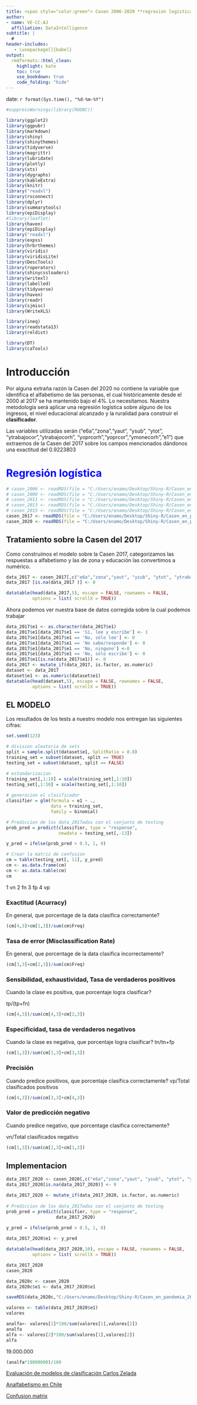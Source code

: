 ```yaml
---
title: <span style="color:green"> Casen 2006-2020 **regresión logística**</span>
author:
- name: VE-CC-AJ
  affiliation: DataIntelligence
subtitle: | 
  #
header-includes:
   - \usepackage[]{babel}
output:
  rmdformats::html_clean:
    highlight: kate
    toc: true
    use_bookdown: true
    code_folding: "hide"    
---
```


date: `r format(Sys.time(), "%d-%m-%Y")`
<style type="text/css">
.main-container {
  max-width: 1600px;
  margin-left: 100px;
  margin-right: auto;
}
</style>

```r

#suppressWarnings(library(RODBC))

library(ggplot2)
library(ggpubr)
library(markdown)
library(shiny)
library(shinythemes)
library(tidyverse)
library(magrittr)
library(lubridate)
library(plotly)
library(xts)
library(dygraphs)
library(kableExtra)
library(knitr)
library("readxl")
library(rsconnect)
library(dplyr)
library(summarytools)
library(epiDisplay)
#library(leaflet)
library(haven)
library(epiDisplay)
library("readxl")
library(expss)
library(hrbrthemes)
library(viridis)
library(viridisLite)
library(DescTools)
library(roperators)
library(shinycssloaders)
library(writexl)
library(labelled)
library(tidyverse)
library(haven)
library(readr)
library(sjmisc)
library(WriteXLS)

library(ineq)
library(readstata13)
library(reldist)

library(DT)
library(caTools)
```

# Introducción

Por alguna extraña razón la Casen del 2020 no contiene la variable que identifica el alfabetismo de las personas, el cual históricamente desde el 2000 al 2017 se ha mantenido bajo el 4%. Lo necesitamos. Nuestra metodología será aplicar una regresión logística sobre alguno de los ingresos, el nivel educacional alcanzado y la ruralidad para construir el **clasificador**. 

Las variables utilizadas serán ("e6a","zona","yaut", "ysub", "ytot", "ytrabajocor","ytrabajocorh", "yoprcorh","yoprcor","ymonecorh","e1") que extraemos de la Casen del 2017 sobre los campos mencionados dándonos una exactitud del 0.9223803	

# <span style="color:blue">Regresión logística</span>

```r
# casen_2006 <- readRDS(file = "C:/Users/enamo/Desktop/Shiny-R/Casen_en_pandemia_2020/casen/casen_2006_c.rds")
# casen_2009 <- readRDS(file = "C:/Users/enamo/Desktop/Shiny-R/Casen_en_pandemia_2020/casen/casen_2009_c.rds")
# casen_2011 <- readRDS(file = "C:/Users/enamo/Desktop/Shiny-R/Casen_en_pandemia_2020/casen/casen_2011_c.rds")
# casen_2013 <- readRDS(file = "C:/Users/enamo/Desktop/Shiny-R/Casen_en_pandemia_2020/casen/casen_2013_c.rds")
# casen_2015 <- readRDS(file = "C:/Users/enamo/Desktop/Shiny-R/Casen_en_pandemia_2020/casen/casen_2015_c.rds")
casen_2017 <- readRDS(file = "C:/Users/enamo/Desktop/Shiny-R/Casen_en_pandemia_2020/casen/casen_2017_c.rds")
casen_2020 <- readRDS(file = "C:/Users/enamo/Desktop/Shiny-R/Casen_en_pandemia_2020/casen/casen_2020.rds")
```

## Tratamiento sobre la Casen del 2017

Como construímos el modelo sobre la Casen 2017, categorizamos las respuestas a alfabetismo y las de zona y educación las convertimos a numérico.
 

```r

data_2017 <- casen_2017[,c("e6a","zona","yaut", "ysub", "ytot", "ytrabajocor","ytrabajocorh", "yoprcorh","yoprcor","ymonecorh","e1")]
data_2017 [is.na(data_2017 )] <- 0

datatable(head(data_2017,5), escape = FALSE, rownames = FALSE,
          options = list( scrollX = TRUE))
```

 

Ahora podemos ver nuestra base de datos corregida sobre la cual podemos trabajar

```r
data_2017$e1 <- as.character(data_2017$e1)
data_2017$e1[data_2017$e1 == 'Sí, lee y escribe'] <- 1
data_2017$e1[data_2017$e1 == 'No, sólo lee'] <- 0
data_2017$e1[data_2017$e1 == 'No sabe/responde'] <- 0
data_2017$e1[data_2017$e1 == 'No, ninguno'] <-0
data_2017$e1[data_2017$e1 == 'No, sólo escribe'] <- 0
data_2017$e1[is.na(data_2017$e1)] <- 0
data_2017 <- mutate_if(data_2017, is.factor, as.numeric)
dataset <- data_2017
dataset$e1 <- as.numeric(dataset$e1)
datatable(head(dataset,5), escape = FALSE, rownames = FALSE,
          options = list( scrollX = TRUE))

```
 

## EL MODELO

Los resultados de los tests a nuestro modelo nos entregan las siguientes cifras:
              
```r
set.seed(123)

# division aleatoria de sets
split = sample.split(dataset$e1, SplitRatio = 0.8)
training_set = subset(dataset, split == TRUE)
testing_set = subset(dataset, split == FALSE)

# estandarizacion
training_set[,1:10] = scale(training_set[,1:10])
testing_set[,1:10] = scale(testing_set[,1:10])
 
# generacion el clasificador
classifier = glm(formula = e1 ~ .,
                 data = training_set, 
                 family = binomial)

# Prediccion de los data_2017ados con el conjunto de testing
prob_pred = predict(classifier, type = "response",
                    newdata = testing_set[,-13])

y_pred = ifelse(prob_pred > 0.5, 1, 0)

# Crear la matriz de confusion
cm = table(testing_set[, 11], y_pred)
cm <- as.data.frame(cm)
cm <- as.data.table(cm)
cm
```
 

1 vn
2 fn
3 fp
4 vp

### Exactitud (Acurracy)
En general, que porcentage de la data clasifica correctamente?

```r
(cm[4,3]+cm[1,3])/sum(cm$Freq)
```

### Tasa de error (Misclassification Rate)
En general, que porcentage de la data clasifica incorrectamente? 

```r
(cm[3,3]+cm[2,3])/sum(cm$Freq)
```

### Sensibilidad, exhaustividad, Tasa de verdaderos positivos
Cuando la clase es positiva, que porcentaje logra clasificar?

tp/(tp+fn)

```r
(cm[4,3])/sum(cm[4,3]+cm[2,3])
```

### Especificidad, tasa de verdaderos negativos
Cuando la clase es negativa, que porcentaje logra clasificar?
tn/tn+fp

```r
(cm[1,3])/sum(cm[1,3]+cm[3,3])
```

### Precisión
Cuando predice positivos, que porcentaje clasifica correctamente?
vp/Total clasificados positivos

```r
(cm[4,3])/sum(cm[3,3]+cm[4,3])
```

### Valor de predicción negativo 
Cuando predice negativo, que porcentage clasifica correctamente?

vn/Total clasificados negativo

```r
(cm[1,3])/sum(cm[2,3]+cm[1,3])
```

## Implementacion

```r
data_2017_2020 <- casen_2020[,c("e6a","zona","yaut", "ysub", "ytot", "ytrabajocor","ytrabajocorh", "yoprcorh","yoprcor","ymonecorh")]
data_2017_2020[is.na(data_2017_2020)] <- 0

data_2017_2020 <- mutate_if(data_2017_2020, is.factor, as.numeric)
 
# Prediccion de los data_2017ados con el conjunto de testing
prob_pred = predict(classifier, type = "response",
                   data_2017_2020)

y_pred = ifelse(prob_pred > 0.5, 1, 0)
 
data_2017_2020$e1 <- y_pred

datatable(head(data_2017_2020,10), escape = FALSE, rownames = FALSE,
          options = list( scrollX = TRUE))

```

```r
data_2017_2020
casen_2020
```

```r
data_2020c <- casen_2020 
data_2020c$e1 <- data_2017_2020$e1

saveRDS(data_2020c,"C:/Users/enamo/Desktop/Shiny-R/Casen_en_pandemia_2020/casen/casen_2020_c.rds")
```

```r
valores <- table(data_2017_2020$e1)
valores
```
```r
analfa<- valores[1]*100/sum(valores[1],valores[2])
analfa
alfa <- valores[2]*100/sum(valores[1],valores[2])
alfa
```
 

 
19.000.000

```r
(analfa*19000000)/100
```


<a href="https://rpubs.com/chzelada/275494">Evaluación de modelos de clasificación Carlos Zelada</a>

<a href="https://www.cronicadigital.cl/2020/09/08/mas-de-medio-millon-de-chilenos-son-analfabetos/">Analfabetismo en Chile</a>

<a href="https://en.wikipedia.org/wiki/Confusion_matrix">Confusion matrix</a>





